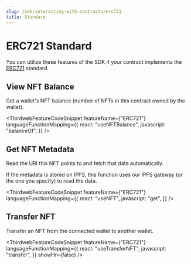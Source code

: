 ```yaml
---
slug: /sdk/interacting-with-contracts/erc721
title: Standard
---
```



# ERC721 Standard

You can utilize these features of the SDK if your contract implements the [ERC721](/solidity/interfaces/erc721) standard.

<div className="row" style={{ marginBottom: 24 }}>
  <div className="col col--12" style={{ marginTop: 8 }}>
    <QuickstartCard
      name="Learn how to implement ERC721 in your smart contract"
      link={"/solidity/base-contracts/erc-721/erc721base"}
      image="/assets/icons/general.png"
    />
  </div>
</div>

## View NFT Balance

Get a wallet's NFT balance (number of NFTs in this contract owned by the wallet).

<ThirdwebFeatureCodeSnippet
  featureName={"ERC721"}
  languageFunctionMapping={{
    react: "useNFTBalance",
    javascript: "balanceOf",
  }}
/>

## Get NFT Metadata

Read the URI this NFT points to and fetch that data automatically.

If the metadata is stored on IPFS, this function uses our IPFS gateway (or the one you specify) to read the data.

<ThirdwebFeatureCodeSnippet
  featureName={"ERC721"}
  languageFunctionMapping={{
    react: "useNFT",
    javascript: "get",
  }}
/>

## Transfer NFT

Transfer an NFT from the connected wallet to another wallet.

<ThirdwebFeatureCodeSnippet
  featureName={"ERC721"}
  languageFunctionMapping={{
    react: "useTransferNFT",
    javascript: "transfer",
  }}
  showHr={false}
/>

